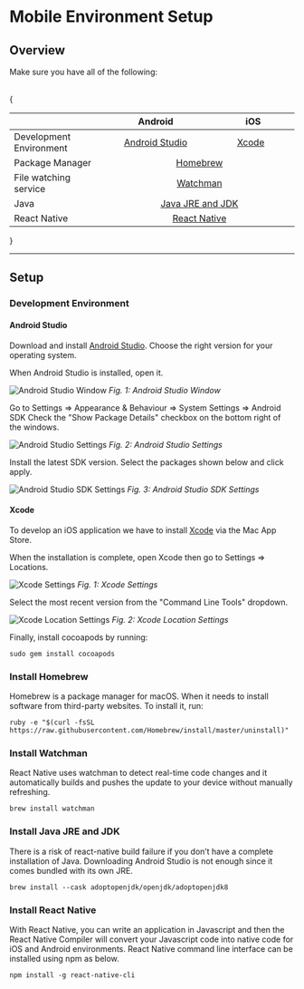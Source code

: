 
# Mobile Environment Setup

## Overview

Make sure you have all of the following:  
  
<br/>
{<div class="tg-wrap"><table>
<thead>
  <tr>
    <th></th>
    <th>&nbsp;&nbsp;&nbsp;&nbsp;&nbsp;&nbsp;&nbsp;&nbsp;&nbsp;&nbsp;&nbsp;&nbsp;Android&nbsp;&nbsp;&nbsp;&nbsp;&nbsp;&nbsp;&nbsp;&nbsp;&nbsp;&nbsp;&nbsp;&nbsp;</th>
    <th>&nbsp;&nbsp;&nbsp;&nbsp;&nbsp;&nbsp;&nbsp;&nbsp;&nbsp;&nbsp;&nbsp;&nbsp;&nbsp;&nbsp;iOS&nbsp;&nbsp;&nbsp;&nbsp;&nbsp;&nbsp;&nbsp;&nbsp;&nbsp;&nbsp;&nbsp;&nbsp;</th>
  </tr>
</thead>
<tbody>
  <tr>
    <td>Development Environment</td>
    <td><center><a href="environment-setup#android-studio">Android Studio</a></center></td>
    <td><center><a href="environment-setup#xcode">Xcode</a></center></td>
  </tr>
  <tr>
    <td>Package Manager</td>
    <td colspan="2"><center><a href="environment-setup#install-homebrew">Homebrew</a></center></td>
  </tr>
  <tr>
    <td>File watching service</td>
    <td colspan="2"><center><a href="environment-setup#install-watchman">Watchman</a></center></td>
  </tr>
  <tr>
    <td>Java</td>
    <td colspan="2"><center><a href="environment-setup#install-java-jre-and-jdk">Java JRE and JDK</a></center></td>
  </tr>
  <tr>
    <td>React Native</td>
    <td colspan="2"><center><a href="environment-setup#install-react-native">React Native</a></center></td>
  </tr>
</tbody>
</table></div>
}

---------------------------------
##  Setup

### Development Environment

#### Android Studio

Download and install [Android Studio](https://developer.android.com/studio).
Choose the right version for your operating system.

When Android Studio is installed, open it.

![Android Studio Window](/connectivity/android-studio.png)
*Fig. 1: Android Studio Window*

Go to Settings => Appearance & Behaviour => System Settings => Android SDK
Check the "Show Package Details" checkbox on the bottom right of the windows.

![Android Studio Settings](/connectivity/android-studio-settings.png)
*Fig. 2: Android Studio Settings*

Install the latest SDK version. Select the packages shown below and click apply.

![Android Studio SDK Settings](/connectivity/android-studio-SDK.png)
*Fig. 3: Android Studio SDK Settings*

#### Xcode

To develop an iOS application we have to install [Xcode](https://apps.apple.com/us/app/xcode/id497799835?mt=12) via the Mac App Store.

When the installation is complete, open Xcode then go to Settings => Locations.

![Xcode Settings](/connectivity/Xcode-settings.png)
*Fig. 1: Xcode Settings*

Select the most recent version from the "Command Line Tools" dropdown.

![Xcode Location Settings](/connectivity/Xcode-locations.png)
*Fig. 2: Xcode Location Settings*

Finally, install cocoapods by running:
```console copy
sudo gem install cocoapods
```


### Install Homebrew
Homebrew is a package manager for macOS. When it needs to install software from third-party websites. To install it, run:

```console copy
ruby -e "$(curl -fsSL https://raw.githubusercontent.com/Homebrew/install/master/uninstall)"
```

### Install Watchman
React Native uses watchman to detect real-time code changes and it automatically builds and pushes the update to your device without manually refreshing.

```console copy
brew install watchman
```

### Install Java JRE and JDK
 There is a risk of react-native build failure if you don’t have a complete installation of Java. Downloading Android Studio is not enough since it comes bundled with its own JRE.

```console copy
brew install --cask adoptopenjdk/openjdk/adoptopenjdk8
```


### Install React Native
With React Native, you can write an application in Javascript and then the React Native Compiler will convert your Javascript code into native code for iOS and Android environments.
React Native command line interface can be installed using npm as below.

```console copy
npm install -g react-native-cli
```
